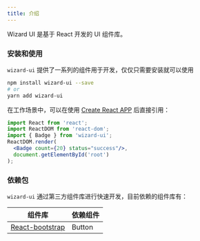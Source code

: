 ```yaml
---
title: 介绍
---
```


Wizard UI 是基于 React 开发的 UI 组件库。

### 安装和使用
`wizard-ui` 提供了一系列的组件用于开发，仅仅只需要安装就可以使用
```bash
npm install wizard-ui --save
# or
yarn add wizard-ui
```

在工作场景中，可以在使用 [Create React APP](https://github.com/facebook/create-react-app) 后直接引用：
```jsx
import React from 'react';
import ReactDOM from 'react-dom';
import { Badge } from 'wizard-ui';
ReactDOM.render(
  <Badge count={20} status="success"/>,
  document.getElementById('root')
);
```

### 依赖包
`wizard-ui` 通过第三方组件库进行快速开发，目前依赖的组件库有：

| 组件库                                                                   | 依赖组件 |
|-------------------------------------------------------------------------|---------|
| [React-bootstrap](https://github.com/react-bootstrap/react-bootstrap)   | Button |

